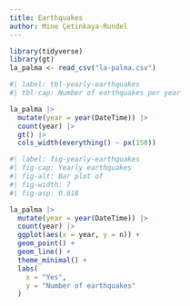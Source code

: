 ```yaml
---
title: Earthquakes
author: Mine Çetinkaya-Rundel
---
```


```r
library(tidyverse)
library(gt)
la_palma <- read_csv("la-palma.csv")
```

```r
#| label: tbl-yearly-earthquakes
#| tbl-cap: Number of earthquakes per year

la_palma |>
  mutate(year = year(DateTime)) |>
  count(year) |>
  gt() |>
  cols_width(everything() ~ px(150))
```

```r
#| label: fig-yearly-earthquakes
#| fig-cap: Yearly earthquakes
#| fig-alt: Bar plot of 
#| fig-width: 7
#| fig-asp: 0.618

la_palma |>
  mutate(year = year(DateTime)) |>
  count(year) |>
  ggplot(aes(x = year, y = n)) +
  geom_point() +
  geom_line() +
  theme_minimal() +
  labs(
    x = "Yes",
    y = "Number of earthquakes"
  )
```
